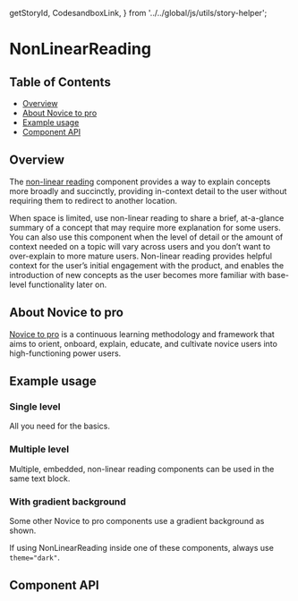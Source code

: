   getStoryId,
  CodesandboxLink,
} from '../../global/js/utils/story-helper';

# NonLinearReading

## Table of Contents

- [Overview](#overview)
- [About Novice to pro](#about-novice-to-pro)
- [Example usage](#example-usage)
- [Component API](#component-api)

## Overview

The
[non-linear reading](https://pages.github.ibm.com/cdai-design/pal/novice-to-pro/components/nonlinear-reading/usage/)
component provides a way to explain concepts more broadly and succinctly,
providing in-context detail to the user without requiring them to redirect to
another location.

When space is limited, use non-linear reading to share a brief, at-a-glance
summary of a concept that may require more explanation for some users. You can
also use this component when the level of detail or the amount of context needed
on a topic will vary across users and you don’t want to over-explain to more
mature users. Non-linear reading provides helpful context for the user’s initial
engagement with the product, and enables the introduction of new concepts as the
user becomes more familiar with base-level functionality later on.

## About Novice to pro

[Novice to pro](https://pages.github.ibm.com/security/security-design/teams-across-security/novice-to-pro/overview/)
is a continuous learning methodology and framework that aims to orient, onboard,
explain, educate, and cultivate novice users into high-functioning power users.

## Example usage

### Single level

All you need for the basics.

<Canvas>
  <Story id={getStoryId(NonLinearReading.displayName, 'single-level')} />
</Canvas>

### Multiple level

Multiple, embedded, non-linear reading components can be used in the same text
block.

<Canvas>
  <Story id={getStoryId(NonLinearReading.displayName, 'multiple-level')} />
</Canvas>

### With gradient background

Some other Novice to pro components use a gradient background as shown.

If using NonLinearReading inside one of these components, always use
`theme="dark"`.

<Canvas>
  <Story
    id={getStoryId(NonLinearReading.displayName, 'with-gradient-background')}
  />
</Canvas>

<!-- ## Code sample -->

<!-- <CodesandboxLink exampleDirectory="NonLinearReading" /> -->

## Component API

<ArgsTable />
